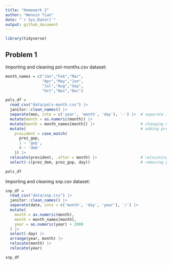 ```yaml
---
title: "Homework 2"
author: "Wenxin Tian"
date: "`r Sys.Date()`"
output: github_document
---
```


```r
library(tidyverse)
```

## Problem 1

Importing and cleaning pol-months.csv dataset:

```r
month_names = c("Jan","Feb","Mar",
                "Apr","May","Jun",
                "Jul","Aug","Sep",
                "Oct","Nov","Dec")

pols_df = 
  read_csv("data/pols-month.csv") |>
  janitor::clean_names() |>
  separate(mon, into = c('year', 'month', 'day'), '-') |>  # separate into year, month, and day
  mutate(month = as.numeric(month)) |> 
  mutate(month = month_names[month]) |>                    # changing month num to month name
  mutate(                                                  # adding president variable
    president = case_match(
      prez_gop,
      1 ~ 'gop',
      0 ~ 'dem'
    )) |> 
  relocate(president, .after = month) |>                   # relocating president variable  
  select(-c(prez_dem, prez_gop, day))                      # removing prez_dem, prez_gop, and day variables

pols_df
```

Importing and cleaning snp.csv dataset:

```r
snp_df = 
  read_csv("data/snp.csv") |>
  janitor::clean_names() |>
  separate(date, into = c('month', 'day', 'year'), '/') |>
  mutate(
    month = as.numeric(month),
    month = month_names[month],
    year = as.numeric(year) + 2000
  ) |>
  select(-day) |>
  arrange(year, month) |>
  relocate(month) |>
  relocate(year)

snp_df
```

